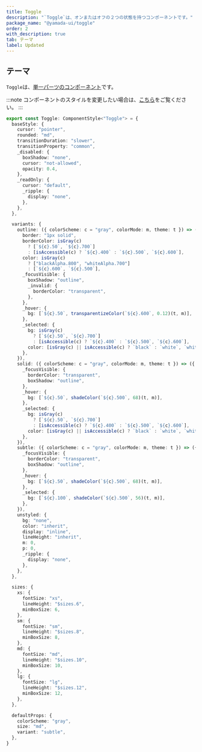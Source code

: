 ```yaml
---
title: Toggle
description: "`Toggle`は、オンまたはオフの２つの状態を持つコンポーネントです。"
package_name: "@yamada-ui/toggle"
order: 2
with_description: true
tab: テーマ
label: Updated
---
```


## テーマ

`Toggle`は、[単一パーツのコンポーネント](/styled-system/theming/component-styles#単一パーツのコンポーネント)です。

:::note
コンポーネントのスタイルを変更したい場合は、[こちら](/styled-system/theming/customize-theme#コンポーネントのスタイルを変更する)をご覧ください。
:::

```ts
export const Toggle: ComponentStyle<"Toggle"> = {
  baseStyle: {
    cursor: "pointer",
    rounded: "md",
    transitionDuration: "slower",
    transitionProperty: "common",
    _disabled: {
      boxShadow: "none",
      cursor: "not-allowed",
      opacity: 0.4,
    },
    _readOnly: {
      cursor: "default",
      _ripple: {
        display: "none",
      },
    },
  },

  variants: {
    outline: ({ colorScheme: c = "gray", colorMode: m, theme: t }) => ({
      border: "1px solid",
      borderColor: isGray(c)
        ? [`${c}.50`, `${c}.700`]
        : [isAccessible(c) ? `${c}.400` : `${c}.500`, `${c}.600`],
      color: isGray(c)
        ? ["blackAlpha.800", "whiteAlpha.700"]
        : [`${c}.600`, `${c}.500`],
      _focusVisible: {
        boxShadow: "outline",
        _invalid: {
          borderColor: "transparent",
        },
      },
      _hover: {
        bg: [`${c}.50`, transparentizeColor(`${c}.600`, 0.12)(t, m)],
      },
      _selected: {
        bg: isGray(c)
          ? [`${c}.50`, `${c}.700`]
          : [isAccessible(c) ? `${c}.400` : `${c}.500`, `${c}.600`],
        color: [isGray(c) || isAccessible(c) ? `black` : `white`, `white`],
      },
    }),
    solid: ({ colorScheme: c = "gray", colorMode: m, theme: t }) => ({
      _focusVisible: {
        borderColor: "transparent",
        boxShadow: "outline",
      },
      _hover: {
        bg: [`${c}.50`, shadeColor(`${c}.500`, 68)(t, m)],
      },
      _selected: {
        bg: isGray(c)
          ? [`${c}.50`, `${c}.700`]
          : [isAccessible(c) ? `${c}.400` : `${c}.500`, `${c}.600`],
        color: [isGray(c) || isAccessible(c) ? `black` : `white`, `white`],
      },
    }),
    subtle: ({ colorScheme: c = "gray", colorMode: m, theme: t }) => ({
      _focusVisible: {
        borderColor: "transparent",
        boxShadow: "outline",
      },
      _hover: {
        bg: [`${c}.50`, shadeColor(`${c}.500`, 68)(t, m)],
      },
      _selected: {
        bg: [`${c}.100`, shadeColor(`${c}.500`, 56)(t, m)],
      },
    }),
    unstyled: {
      bg: "none",
      color: "inherit",
      display: "inline",
      lineHeight: "inherit",
      m: 0,
      p: 0,
      _ripple: {
        display: "none",
      },
    },
  },

  sizes: {
    xs: {
      fontSize: "xs",
      lineHeight: "$sizes.6",
      minBoxSize: 6,
    },
    sm: {
      fontSize: "sm",
      lineHeight: "$sizes.8",
      minBoxSize: 8,
    },
    md: {
      fontSize: "md",
      lineHeight: "$sizes.10",
      minBoxSize: 10,
    },
    lg: {
      fontSize: "lg",
      lineHeight: "$sizes.12",
      minBoxSize: 12,
    },
  },

  defaultProps: {
    colorScheme: "gray",
    size: "md",
    variant: "subtle",
  },
}
```
